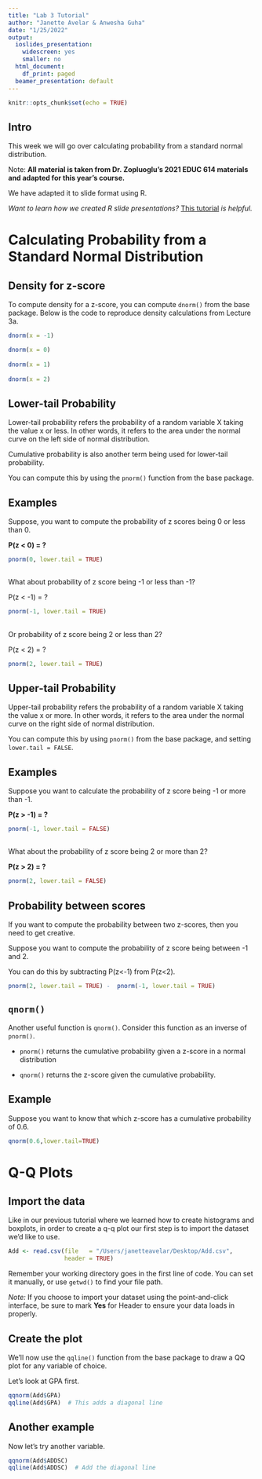 ```yaml
---
title: "Lab 3 Tutorial"
author: "Janette Avelar & Anwesha Guha"
date: "1/25/2022"
output:
  ioslides_presentation:
    widescreen: yes
    smaller: no
  html_document:
    df_print: paged
  beamer_presentation: default
---
```


```r
knitr::opts_chunk$set(echo = TRUE)
```

## Intro
This week we will go over calculating probability from a standard normal distribution.

Note: **All material is taken from Dr. Zopluoglu's 2021 EDUC 614 materials and adapted for this year's course.**

We have adapted it to slide format using R.  

*Want to learn how we created R slide presentations?* [This tutorial](https://www.r-bloggers.com/2019/09/mastering-r-presentations/) *is helpful.*

# Calculating Probability from a Standard Normal Distribution

## Density for z-score

To compute density for a z-score, you can compute `dnorm()` from the base package. Below is the code to reproduce density calculations from Lecture 3a.

```r
dnorm(x = -1)

dnorm(x = 0)
  
dnorm(x = 1)
  
dnorm(x = 2)
```

## Lower-tail Probability

Lower-tail probability refers the probability of a random variable X taking the value x or less. In other words, it refers to the area under the normal curve on the left side of normal distribution.
  
Cumulative probability is also another term being used for lower-tail probability. 
  
You can compute this by using the `pnorm()` function from the base package.

## Examples

Suppose, you want to compute the probability of z scores being 0 or less than 0.
  
**P(z < 0) = ?**

```r
pnorm(0, lower.tail = TRUE)
```

##
What about probability of z score being -1 or less than -1?

P(z < -1) = ?

```r
pnorm(-1, lower.tail = TRUE)
```

##
Or probability of z score being 2 or less than 2?

P(z < 2) = ?

```r
pnorm(2, lower.tail = TRUE)
```

## Upper-tail Probability

Upper-tail probability refers the probability of a random variable X taking the value x or more. In other words, it refers to the area under the normal curve on the right side of normal distribution.

You can compute this by using `pnorm()` from the base package, and setting `lower.tail = FALSE`.

## Examples

Suppose you want to calculate the probability of z score being -1 or more than -1.

**P(z > -1) = ?**

```r
pnorm(-1, lower.tail = FALSE)
```

##
What about the probability of z score being 2 or more than 2?

**P(z > 2) = ?**
  
```r
pnorm(2, lower.tail = FALSE)
```

## Probability between scores
If you want to compute the probability between two z-scores, then you need to get creative.  
  
Suppose you want to compute the probability of z score being between -1 and 2.  
  
You can do this by subtracting P(z<-1) from P(z<2).
  
```r
pnorm(2, lower.tail = TRUE) -  pnorm(-1, lower.tail = TRUE)
```

## `qnorm()`

Another useful function is `qnorm()`. Consider this function as an inverse of `pnorm()`.
  
- `pnorm()` returns the cumulative probability given a z-score in a normal distribution
  
- `qnorm()` returns the z-score given the cumulative probability.

## Example

Suppose you want to know that which z-score has a cumulative probability of 0.6.
  
```r
qnorm(0.6,lower.tail=TRUE)
```

# Q-Q Plots

## Import the data

Like in our previous tutorial where we learned how to create histograms and boxplots, in order to create a q-q plot our first step is to import the dataset we'd like to use.

```r
Add <- read.csv(file   = "/Users/janetteavelar/Desktop/Add.csv",
                header = TRUE)
```
Remember your working directory goes in the first line of code. You can set it manually, or use `getwd()` to find your file path.

*Note:* If you choose to import your dataset using the point-and-click interface, be sure to mark **Yes** for Header to ensure your data loads in properly.

## Create the plot

We'll now use the `qqline()` function from the base package to draw a QQ plot for any variable of choice.

Let's look at GPA first.

```r
qqnorm(Add$GPA)
qqline(Add$GPA)  # This adds a diagonal line
```

## Another example

Now let's try another variable.

```r
qqnorm(Add$ADDSC)
qqline(Add$ADDSC)  # Add the diagonal line
```

